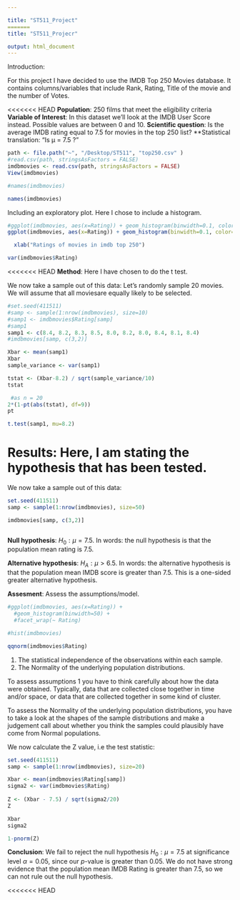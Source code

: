 ```yaml
---

title: "ST511_Project"
=======
title: "ST511_Projecr"

output: html_document
---
```

Introduction:

For this project I have decided to use the IMDB Top 250 Movies database. It contains columns/variables that include Rank, Rating, Title of the movie and the number of Votes.

<<<<<<< HEAD
**Population**: 250 films that meet the eligibility criteria
**Variable of Interest**: In this dataset we'll look at the IMDB User Score instead. Possible values are between 0 and 10.
**Scientific question**: Is the average IMDB rating equal to 7.5 for movies in the top 250 list?
**Statistical translation: “Is μ = 7.5 ?”


```r
path <- file.path("~", "/Desktop/ST511", "top250.csv" )
#read.csv(path, stringsAsFactors = FALSE)
imdbmovies <- read.csv(path, stringsAsFactors = FALSE)
View(imdbmovies)
```


```r

#names(imdbmovies)

names(imdbmovies)

```

Including an exploratory plot. Here I chose to include a histogram.
```r

#ggplot(imdbmovies, aes(x=Rating)) + geom_histogram(binwidth=0.1, color="black", alpha=0.9, fill="green") + ggtitle("IMDB Rating") + 
ggplot(imdbmovies, aes(x=Rating)) + geom_histogram(binwidth=0.1, color="black", alpha=0.9, fill="green") + ggtitle("Ratings Histogram") + 

  xlab("Ratings of movies in imdb top 250")
```

```r
var(imdbmovies$Rating)
```
<<<<<<< HEAD
**Method**: Here I have chosen to do the t test. 

We now take a sample out of this data:
Let’s randomly sample 20 movies. We will assume that all moviesare equally likely to be selected.


```r
#set.seed(411511)
#samp <- sample(1:nrow(imdbmovies), size=10)
#samp1 <- imdbmovies$Rating[samp]
#samp1
samp1 <- c(8.4, 8.2, 8.3, 8.5, 8.0, 8.2, 8.0, 8.4, 8.1, 8.4)
#imdbmovies[samp, c(3,2)]

Xbar <- mean(samp1)
Xbar
sample_variance <- var(samp1)

tstat <- (Xbar-8.2) / sqrt(sample_variance/10)
tstat

 #as n = 20
2*(1-pt(abs(tstat), df=9))
pt

t.test(samp1, mu=8.2)
```

Results: Here, I am stating the hypothesis that has been tested.
=======
We now take a sample out of this data:

```r
set.seed(411511)
samp <- sample(1:nrow(imdbmovies), size=50)

imdbmovies[samp, c(3,2)]
```


```r

```


**Null hypothesis**: $H_0:\mu=7.5$. In words: the null hypothesis is that the population mean rating is 7.5.

**Alternative hypothesis**: $H_A:\mu>6.5$. In words: the alternative hypothesis is that the population mean IMDB score is greater than 7.5. This is a one-sided greater alternative hypothesis.


**Assesment**: Assess the assumptions/model.

```r
#ggplot(imdbmovies, aes(x=Rating)) +
  #geom_histogram(binwidth=50) +
  #facet_wrap(~ Rating)

#hist(imdbmovies)

qqnorm(imdbmovies$Rating)
```



1. The statistical independence of the observations within each sample.
2. The Normality of the underlying population distributions.

To assess assumptions 1 you have to think carefully about how the data were obtained. Typically, data that are collected close together in time and/or space, or data that are collected together in some kind of cluster.

To assess the Normality of the underlying population distributions, you have to take a look at the shapes of the sample distributions and make a judgement call about whether you think the samples could plausibly have come from Normal populations.





We now calculate the Z value, i.e the test statistic:

```r
set.seed(411511)
samp <- sample(1:nrow(imdbmovies), size=20)

Xbar <- mean(imdbmovies$Rating[samp])
sigma2 <- var(imdbmovies$Rating)
  
Z <- (Xbar - 7.5) / sqrt(sigma2/20)
Z

Xbar
sigma2
```
```r
1-pnorm(Z)
```


**Conclusion**: We fail to reject the null hypothesis $H_0:\mu=7.5$ at significance level $\alpha=0.05$, since our $p$-value is greater than 0.05. We do not have strong evidence that the population mean IMDB Rating is greater than 7.5, so we can not rule out the null hypothesis.


<<<<<<< HEAD


